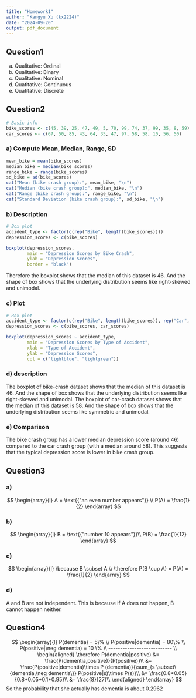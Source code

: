 ```yaml
---
title: "Homework1"
author: "Kangyu Xu (kx2224)"
date: "2024-09-20"
output: pdf_document
---
```


## Question1
(a) Qualitative: Ordinal
(b) Qualitative: Binary
(c) Qualitative: Nominal
(d) Quatitative: Continuous
(e) Quatitative: Discrete

## Question2
```r
# Basic info
bike_scores <- c(45, 39, 25, 47, 49, 5, 70, 99, 74, 37, 99, 35, 8, 59)
car_scores <- c(67, 50, 85, 43, 64, 35, 47, 97, 58, 58, 10, 56, 50)
```

### a) Compute Mean, Median, Range, SD
```r
mean_bike = mean(bike_scores)
median_bike = median(bike_scores)
range_bike = range(bike_scores)
sd_bike = sd(bike_scores)
cat("Mean (bike crash group):", mean_bike, "\n")
cat("Median (bike crash group):", median_bike, "\n")
cat("Range (bike crash group):", range_bike, "\n")
cat("Standard Deviation (bike crash group):", sd_bike, "\n")
```

### b) Description
```r
# Box plot
accident_type <- factor(c(rep("Bike", length(bike_scores))))
depression_scores <- c(bike_scores)

boxplot(depression_scores, 
        main = "Depression Scores by Bike Crash",
        ylab = "Depression Scores",
        border = "black")

```
Therefore the boxplot shows that the median of this dataset is 46. And the shape of box shows that the underlying distribution seems like right-skewed and unimodal.

### c) Plot
```r
# Box plot
accident_type <- factor(c(rep("Bike", length(bike_scores)), rep("Car", length(car_scores))))
depression_scores <- c(bike_scores, car_scores)

boxplot(depression_scores ~ accident_type, 
        main = "Depression Scores by Type of Accident",
        xlab = "Type of Accident",
        ylab = "Depression Scores",
        col = c("lightblue", "lightgreen"))

```

### d) description
The boxplot of bike-crash dataset shows that the median of this dataset is 46. And the shape of box shows that the underlying distribution seems like right-skewed and unimodal. The boxplot of car-crash dataset shows that the median of this dataset is 58. And the shape of box shows that the underlying distribution seems like symmetric and unimodal.

### e) Comparison
The bike crash group has a lower median depression score (around 46) compared to the car crash group (with a median around 58). This suggests that the typical depression score is lower in bike crash group.

## Question3
### a)
$$ 
\begin{array}{l}
A = \text{{"an even number appears"}} \\ P(A) = \frac{1}{2}
\end{array}
$$

### b)
$$
\begin{array}{l}
B = \text{{"number 10 appears"}}\\
P(B) = \frac{1}{12}
\end{array}
$$

### c)
$$
\begin{array}{l}
\because B \subset A \\
\therefore P(B \cup A) = P(A) = \frac{1}{2}
\end{array}
$$

### d)
A and B are not independent. This is because if A does not happen, B cannot happen neither.

## Question4
$$
\begin{array}{l}
P(dementia) = 5\% \\
P(positive|dementia) = 80\% \\
P(positive|\neg dementia) = 10 \% \\
--------------------------- \\
  \begin{aligned}
  \therefore P(dementia|positive) &= \frac{P(dementia,positive)}{P(positive)}\\
  &= \frac{P(positive|dementia)\times P (dementia)}{\sum_{s \subset\{dementia,\neg dementia\}} P(positive|s)\times P(s)}\\
  &= \frac{0.8*0.05}{0.8*0.05+0.1*0.95}\\
  &= \frac{8}{27}\\
  \end{aligned}
\end{array}
$$
So the probability that she actually has dementia is about 0.2962
